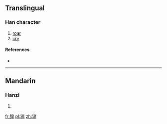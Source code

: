 ==Translingual==

===Han character===
{{Han char|rn=94|rad=犬|as=12|sn=15|four=|canj=KHHUJ}}

# [[roar]]
# [[cry]]

====References====
* {{Han ref|kx=0717.150|dkj=20667|hdz=21368.130|uh=734B|ud=29515}}

----

==Mandarin==

===Hanzi===
{{cmn-hanzi|pin=[[háo]] ([[hao2]]), [[mò]] ([[mo4]])|wg=hao<sup>2</sup>, mo<sup>4</sup>}}

# {{defn|lang=cmn|sort=犬12}}

[[fr:獋]]
[[pl:獋]]
[[zh:獋]]